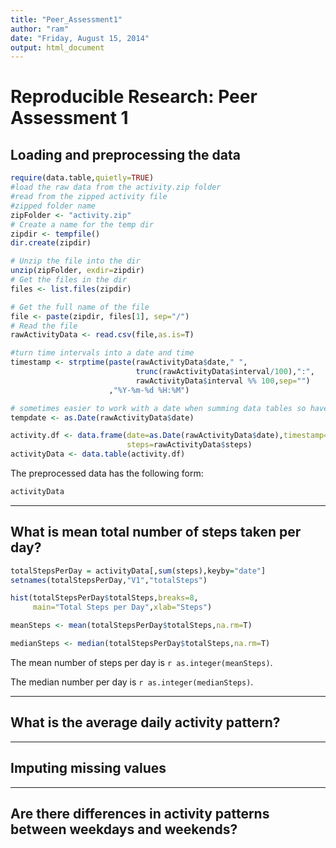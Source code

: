 ```yaml
---
title: "Peer_Assessment1"
author: "ram"
date: "Friday, August 15, 2014"
output: html_document
---
```


# Reproducible Research: Peer Assessment 1


## Loading and preprocessing the data

```r
require(data.table,quietly=TRUE)
#load the raw data from the activity.zip folder
#read from the zipped activity file
#zipped folder name
zipFolder <- "activity.zip"
# Create a name for the temp dir 
zipdir <- tempfile()
dir.create(zipdir)

# Unzip the file into the dir
unzip(zipFolder, exdir=zipdir)
# Get the files in the dir
files <- list.files(zipdir)

# Get the full name of the file
file <- paste(zipdir, files[1], sep="/")
# Read the file
rawActivityData <- read.csv(file,as.is=T)

#turn time intervals into a date and time
timestamp <- strptime(paste(rawActivityData$date," ",
                            trunc(rawActivityData$interval/100),":",
                            rawActivityData$interval %% 100,sep="")
                      ,"%Y-%m-%d %H:%M")

# sometimes easier to work with a date when summing data tables so have date
tempdate <- as.Date(rawActivityData$date)

activity.df <- data.frame(date=as.Date(rawActivityData$date),timestamp=timestamp,
                          steps=rawActivityData$steps)
activityData <- data.table(activity.df)
```

The preprocessed data has the following form:
```r
activityData
```

------

## What is mean total number of steps taken per day?
```r
totalStepsPerDay = activityData[,sum(steps),keyby="date"]
setnames(totalStepsPerDay,"V1","totalSteps")

hist(totalStepsPerDay$totalSteps,breaks=8,
     main="Total Steps per Day",xlab="Steps")

meanSteps <- mean(totalStepsPerDay$totalSteps,na.rm=T)

medianSteps <- median(totalStepsPerDay$totalSteps,na.rm=T)

```

The mean number of steps per day is `r as.integer(meanSteps)`.

The median number per day is `r as.integer(medianSteps)`.

------

## What is the average daily activity pattern?

------

## Imputing missing values

------

## Are there differences in activity patterns between weekdays and weekends?
